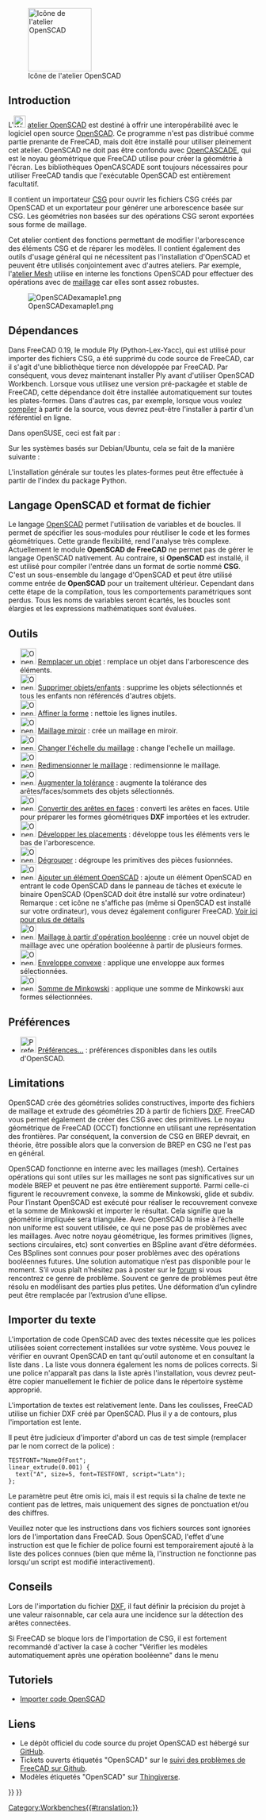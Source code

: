<languages/>

{{Docnav/fr
|[[Mesh_Workbench/fr|Atelier Mesh]]
|[[Part_Workbench/fr|Atelier Part]]
|IconL=Workbench_Mesh.svg
|IconR=Workbench_Part.svg
}}

[[Image:Workbench_OpenSCAD.svg|thumb|128px|Icône de l'atelier OpenSCAD]]

{{TOCright}}

== Introduction ==

L'[[Image:Workbench_OpenSCAD.svg|24px]] [[OpenSCAD_Workbench/fr|atelier OpenSCAD]] est destiné à offrir une interopérabilité avec le logiciel open source [https://www.openscad.org/ OpenSCAD]. Ce programme n'est pas distribué comme partie prenante de FreeCAD, mais doit être installé pour utiliser pleinement cet atelier. OpenSCAD ne doit pas être confondu avec [[OpenCASCADE/fr|OpenCASCADE]], qui est le noyau géométrique que FreeCAD utilise pour créer la géométrie à l'écran. Les bibliothèques OpenCASCADE sont toujours nécessaires pour utiliser FreeCAD tandis que l'exécutable OpenSCAD est entièrement facultatif.

Il contient un importateur [[OpenSCAD_CSG/fr|CSG]] pour ouvrir les fichiers CSG créés par OpenSCAD et un exportateur pour générer une arborescence basée sur CSG. Les géométries non basées sur des opérations CSG seront exportées sous forme de maillage.

Cet atelier contient des fonctions permettant de modifier l'arborescence des éléments CSG et de réparer les modèles. Il contient également des outils d'usage général qui ne nécessitent pas l'installation d'OpenSCAD et peuvent être utilisés conjointement avec d'autres ateliers. Par exemple, l'[[Mesh_Workbench/fr|atelier Mesh]] utilise en interne les fonctions OpenSCAD pour effectuer des opérations avec de [[Mesh/fr|maillage]] car elles sont assez robustes.

[[Image:OpenSCADexamaple1.png]]

<span id="Dependencies"></span>
== Dépendances ==

Dans FreeCAD 0.19, le module Ply (Python-Lex-Yacc), qui est utilisé pour importer des fichiers CSG, a été supprimé du code source de FreeCAD, car il s'agit d'une bibliothèque tierce non développée par FreeCAD. Par conséquent, vous devez maintenant installer Ply avant d'utiliser OpenSCAD Workbench. Lorsque vous utilisez une version pré-packagée et stable de FreeCAD, cette dépendance doit être installée automatiquement sur toutes les plates-formes. Dans d'autres cas, par exemple, lorsque vous voulez [[Compiling/fr|compiler]] à partir de la source, vous devrez peut-être l'installer à partir d'un référentiel en ligne.

Dans openSUSE, ceci est fait par :

{{Code|code=
sudo zypper install python3-ply
}}

Sur les systèmes basés sur Debian/Ubuntu, cela se fait de la manière suivante :

{{Code|code=
sudo apt install python3-ply
}}

L'installation générale sur toutes les plates-formes peut être effectuée à partir de l'index du package Python.

{{Code|code=
pip3 install --user ply
}}

<span id="OpenSCAD_language_and_file_format"></span>
==Langage OpenSCAD et format de fichier==

Le langage [http://www.openscad.org/ OpenSCAD] permet l'utilisation de variables et de boucles. Il permet de spécifier les sous-modules pour réutiliser le code et les formes géométriques. Cette grande flexibilité, rend l'analyse très complexe. Actuellement le module '''OpenSCAD de FreeCAD''' ne permet pas de gérer le langage OpenSCAD nativement. Au contraire, si '''OpenSCAD''' est installé, il est utilisé pour compiler l'entrée dans un format de sortie nommé '''CSG'''. C'est un sous-ensemble du langage d'OpenSCAD et peut être utilisé comme entrée de '''OpenSCAD''' pour un traitement ultérieur. Cependant dans cette étape de la compilation, tous les comportements paramétriques sont perdus. Tous les noms de variables seront écartés, les boucles sont élargies et les expressions mathématiques sont évaluées.

<span id="Tools"></span>
== Outils ==

* [[Image:OpenSCAD_ReplaceObject.svg|32px]] [[OpenSCAD_ReplaceObject/fr|Remplacer un objet]] : remplace un objet dans l'arborescence des éléments.
* [[Image:OpenSCAD_RemoveSubtree.svg|32px]] [[OpenSCAD_RemoveSubtree/fr|Supprimer objets/enfants]] : supprime les objets sélectionnés et tous les enfants non référencés d'autres objets.
* [[Image:OpenSCAD_RefineShapeFeature.svg|32px]] [[OpenSCAD_RefineShapeFeature/fr|Affiner la forme]] : nettoie les lignes inutiles.
* [[Image:OpenSCAD_MirrorMeshFeature.svg|32px]] [[OpenSCAD_MirrorMeshFeature/fr|Maillage miroir]] : crée un maillage en miroir.
* [[Image:OpenSCAD_ScaleMeshFeature.svg|32px]] [[OpenSCAD_ScaleMeshFeature/fr|Changer l'échelle du maillage]] : change l'echelle un maillage.
* [[Image:OpenSCAD_ResizeMeshFeature.svg|32px]] [[OpenSCAD_ResizeMeshFeature/fr|Redimensionner le maillage]] : redimensionne le maillage.
* [[Image:OpenSCAD_IncreaseToleranceFeature.svg|32px]] [[OpenSCAD_IncreaseToleranceFeature/fr|Augmenter la tolérance]] : augmente la tolérance des arêtes/faces/sommets des objets sélectionnés.
* [[Image:OpenSCAD_Edgestofaces.svg|32px]] [[OpenSCAD_Edgestofaces/fr|Convertir des arêtes en faces]] : converti les arêtes en faces. Utile pour préparer les formes géométriques '''DXF''' importées et les extruder.
* [[Image:OpenSCAD_ExpandPlacements.svg|32px]] [[OpenSCAD_ExpandPlacements/fr|Développer les placements]] : développe tous les éléments vers le bas de l'arborescence.
* [[Image:OpenSCAD_ExplodeGroup.svg|32px]] [[OpenSCAD_ExplodeGroup/fr|Dégrouper]] : dégroupe les primitives des pièces fusionnées.
* [[Image:OpenSCAD_AddOpenSCADElement.png|32px]] [[OpenSCAD_AddOpenSCADElement/fr|Ajouter un élément OpenSCAD]] : ajoute un élément OpenSCAD en entrant le code OpenSCAD dans le panneau de tâches et exécute le binaire OpenSCAD (OpenSCAD doit être installé sur votre ordinateur) Remarque : cet icône ne s'affiche pas (même si OpenSCAD est installé sur votre ordinateur), vous devez également configurer FreeCAD. [https://sourceforge.net/apps/mediawiki/free-cad/index.php?title=OpenSCAD_AddOpenSCADElement#Initial_set_up_from_within_FreeCAD Voir ici pour plus de détails]
* [[Image:OpenSCAD_MeshBoolean.svg|32px]] [[OpenSCAD_MeshBoolean/fr|Maillage à partir d'opération booléenne]] : crée un nouvel objet de maillage avec une opération booléenne à partir de plusieurs formes.
* [[Image:OpenSCAD_Hull.svg|32px]] [[OpenSCAD_Hull/fr|Enveloppe convexe]] : applique une enveloppe aux formes sélectionnées.
* [[Image:OpenSCAD_Minkowski.svg|32px]] [[OpenSCAD_Minkowski/fr|Somme de Minkowski]] : applique une somme de Minkowski aux formes sélectionnées.

<span id="Preferences"></span>
== Préférences ==

* [[Image:Preferences-openscad.svg|32px]] [[OpenSCAD_Preferences/fr|Préférences...]] : préférences disponibles dans les outils d'OpenSCAD.

== Limitations ==

OpenSCAD crée des géométries solides constructives, importe des fichiers de maillage et extrude des géométries 2D à partir de fichiers [[DXF/fr|DXF]]. FreeCAD vous permet également de créer des CSG avec des primitives. Le noyau géométrique de FreeCAD (OCCT) fonctionne en utilisant une représentation des frontières. Par conséquent, la conversion de CSG en BREP devrait, en théorie, être possible alors que la conversion de BREP en CSG ne l'est pas en général.

OpenSCAD fonctionne en interne avec les maillages (mesh). Certaines opérations qui sont utiles sur les maillages ne sont pas significatives sur un modèle BREP et peuvent ne pas être entièrement supporté. Parmi celle-ci figurent le recouvrement convexe, la somme de Minkowski, glide et subdiv. Pour l’instant OpenSCAD est exécuté pour réaliser le recouvrement convexe et la somme de Minkowski et importer le résultat. Cela signifie que la géométrie impliquée sera triangulée. Avec OpenSCAD la mise à l’échelle non uniforme est souvent utilisée, ce qui ne pose pas de problèmes avec les maillages. Avec notre noyau géométrique, les formes primitives (lignes, sections circulaires, etc) sont converties en BSpline avant d’être déformées. Ces BSplines sont connues pour poser problèmes avec des opérations booléennes futures. Une solution automatique n’est pas disponible pour le moment. S’il vous plaît n’hésitez pas à poster sur le [http://forum.freecadweb.org/ forum] si vous rencontrez ce genre de problème. Souvent ce genre de problèmes peut être résolu en modélisant des parties plus petites. Une déformation d’un cylindre peut être remplacée par l’extrusion d’une ellipse.

<span id="Importing_text"></span>
== Importer du texte ==

L'importation de code OpenSCAD avec des textes nécessite que les polices utilisées soient correctement installées sur votre système. Vous pouvez le vérifier en ouvrant OpenSCAD en tant qu'outil autonome et en consultant la liste dans {{MenuCommand|Aide → Liste des polices}}. La liste vous donnera également les noms de polices corrects. Si une police n'apparaît pas dans la liste après l'installation, vous devrez peut-être copier manuellement le fichier de police dans le répertoire système approprié.

L'importation de textes est relativement lente. Dans les coulisses, FreeCAD utilise un fichier DXF créé par OpenSCAD. Plus il y a de contours, plus l'importation est lente.

Il peut être judicieux d'importer d'abord un cas de test simple (remplacer {{Incode|NameOfFont}} par le nom correct de la police) :

<pre>
TESTFONT="NameOfFont";
linear_extrude(0.001) {
  text("A", size=5, font=TESTFONT, script="Latn");
};
</pre>

Le paramètre {{Incode|<nowiki>script="Latn"</nowiki>}} peut être omis ici, mais il est requis si la chaîne de texte ne contient pas de lettres, mais uniquement des signes de ponctuation et/ou des chiffres.

Veuillez noter que les instructions {{Incode|<nowiki>use <FONT>;</nowiki>}} dans vos fichiers sources sont ignorées lors de l'importation dans FreeCAD. Sous OpenSCAD, l'effet d'une instruction {{Incode|use}} est que le fichier de police fourni est temporairement ajouté à la liste des polices connues (bien que même là, l'instruction ne fonctionne pas lorsqu'un script est modifié interactivement).

<span id="Hints"></span>
== Conseils ==

Lors de l'importation du fichier [[DXF/fr|DXF]], il faut définir la précision du projet à une valeur raisonnable, car cela aura une incidence sur la détection des arêtes connectées.

Si FreeCAD se bloque lors de l'importation de CSG, il est fortement recommandé d'activer la case à cocher "Vérifier les modèles automatiquement après une opération booléenne" dans le menu {{MenuCommand|Édition → Préférences → Part/PartDesign → Général → Paramètres des modèles}}

<span id="Tutorials"></span>
== Tutoriels ==

* [[Import_OpenSCAD_code/fr|Importer code OpenSCAD]]

<span id="Links"></span>
== Liens ==

* Le dépôt officiel du code source du projet OpenSCAD est hébergé sur [https://github.com/openscad/openscad GitHub].
* Tickets ouverts étiquetés "OpenSCAD" sur le [https://github.com/FreeCAD/FreeCAD/labels/Mod:%20OpenSCAD suivi des problèmes de FreeCAD sur Github]. 
* Modèles étiquetés "OpenSCAD" sur [http://www.thingiverse.com/tag:openscad Thingiverse].


{{Docnav/fr
|[[Mesh_Workbench/fr|Atelier Mesh]]
|[[Part_Workbench/fr|Atelier Part]]
|IconL=Workbench_Mesh.svg
|IconR=Workbench_Part.svg
}}

{{OpenSCAD Tools navi{{#translation:}}}}
{{Userdocnavi{{#translation:}}}}
[[Category:Workbenches{{#translation:}}]]